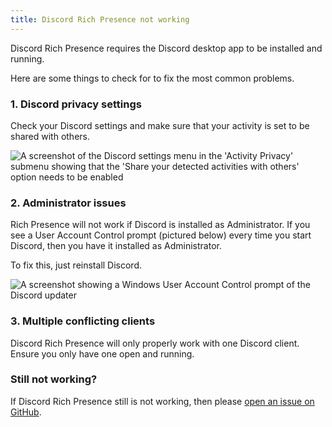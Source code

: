 ```yaml
---
title: Discord Rich Presence not working
---
```



Discord Rich Presence requires the Discord desktop app to be installed and running. 

Here are some things to check for to fix the most common problems.

### 1. Discord privacy settings

Check your Discord settings and make sure that your activity is set to be shared with others.

![A screenshot of the Discord settings menu in the 'Activity Privacy' submenu showing that the 'Share your detected activities with others' option needs to be enabled](../../../../assets/wiki/help-discord-activity-privacy.png)

### 2. Administrator issues

Rich Presence will not work if Discord is installed as Administrator. If you see a User Account Control prompt (pictured below) every time you start Discord, then you have it installed as Administrator. 

To fix this, just reinstall Discord.

![A screenshot showing a Windows User Account Control prompt of the Discord updater](../../../../assets/wiki/help-discord-activity-admin.png)

### 3. Multiple conflicting clients

Discord Rich Presence will only properly work with one Discord client. Ensure you only have one open and running.

### Still not working?

If Discord Rich Presence still is not working, then please [open an issue on GitHub](https://github.com/bloxstraplabs/bloxstrap/issues).
